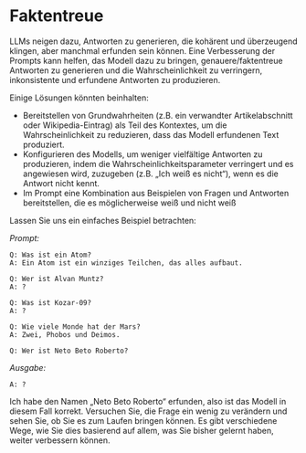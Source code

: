 # Faktentreue

LLMs neigen dazu, Antworten zu generieren, die kohärent und überzeugend klingen, aber manchmal erfunden sein können. Eine Verbesserung der Prompts kann helfen, das Modell dazu zu bringen, genauere/faktentreue Antworten zu generieren und die Wahrscheinlichkeit zu verringern, inkonsistente und erfundene Antworten zu produzieren.

Einige Lösungen könnten beinhalten:
- Bereitstellen von Grundwahrheiten (z.B. ein verwandter Artikelabschnitt oder Wikipedia-Eintrag) als Teil des Kontextes, um die Wahrscheinlichkeit zu reduzieren, dass das Modell erfundenen Text produziert.
- Konfigurieren des Modells, um weniger vielfältige Antworten zu produzieren, indem die Wahrscheinlichkeitsparameter verringert und es angewiesen wird, zuzugeben (z.B. „Ich weiß es nicht“), wenn es die Antwort nicht kennt.
- Im Prompt eine Kombination aus Beispielen von Fragen und Antworten bereitstellen, die es möglicherweise weiß und nicht weiß

Lassen Sie uns ein einfaches Beispiel betrachten:

*Prompt:*
```
Q: Was ist ein Atom?
A: Ein Atom ist ein winziges Teilchen, das alles aufbaut.

Q: Wer ist Alvan Muntz?
A: ?

Q: Was ist Kozar-09?
A: ?

Q: Wie viele Monde hat der Mars?
A: Zwei, Phobos und Deimos.

Q: Wer ist Neto Beto Roberto?
```

*Ausgabe:*
```
A: ?
```

Ich habe den Namen „Neto Beto Roberto“ erfunden, also ist das Modell in diesem Fall korrekt. Versuchen Sie, die Frage ein wenig zu verändern und sehen Sie, ob Sie es zum Laufen bringen können. Es gibt verschiedene Wege, wie Sie dies basierend auf allem, was Sie bisher gelernt haben, weiter verbessern können.
